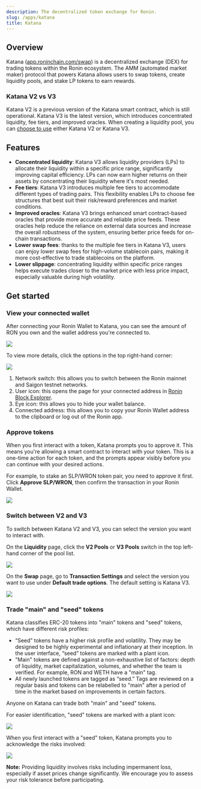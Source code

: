 ```yaml
---
description: The decentralized token exchange for Ronin.
slug: /apps/katana
title: Katana
---
```



## Overview

Katana ([app.roninchain.com/swap](https://app.roninchain.com/swap)) is a decentralized exchange (DEX) for trading tokens within the Ronin ecosystem. The AMM (automated market maker) protocol that powers Katana allows users to swap tokens, create liquidity pools, and stake LP tokens to earn rewards.

### Katana V2 vs V3

Katana V2 is a previous version of the Katana smart contract, which is still operational. Katana V3 is the latest version, which introduces concentrated liquidity, fee tiers, and improved oracles. When creating a liquidity pool, you can [choose to use](#switch-between-v2-and-v3) either Katana V2 or Katana V3.

## Features

* **Concentrated liquidity**: Katana V3 allows liquidity providers (LPs) to allocate their liquidity within a specific price range, significantly improving capital efficiency. LPs can now earn higher returns on their assets by concentrating their liquidity where it's most needed.
* **Fee tiers**: Katana V3 introduces multiple fee tiers to accommodate different types of trading pairs. This flexibility enables LPs to choose fee structures that best suit their risk/reward preferences and market conditions.
* **Improved oracles**: Katana V3 brings enhanced smart contract-based oracles that provide more accurate and reliable price feeds. These oracles help reduce the reliance on external data sources and increase the overall robustness of the system, ensuring better price feeds for on-chain transactions.
* **Lower swap fees**: thanks to the multiple fee tiers in Katana V3, users can enjoy lower swap fees for high-volume stablecoin pairs, making it more cost-effective to trade stablecoins on the platform.
* **Lower slippage**: concentrating liquidity within specific price ranges helps execute trades closer to the market price with less price impact, especially valuable during high volatility.

## Get started

### View your connected wallet

After connecting your Ronin Wallet to Katana, you can see the amount of RON you own and the wallet address you're connected to.

<img src={walletBalance} width={1000} />

To view more details, click the options in the top right-hand corner:

<img src={walletOptions} width={1000} />

1. Network switch: this allows you to switch between the Ronin mainnet and Saigon testnet networks.
2. User icon: this opens the page for your connected address in [Ronin Block Explorer](https://app.roninchain.com/).
3. Eye icon: this allows you to hide your wallet balance.
4. Connected address: this allows you to copy your Ronin Wallet address to the clipboard or log out of the Ronin app.

### Approve tokens

When you first interact with a token, Katana prompts you to approve it. This means you're allowing a smart contract to interact with your token. This is a one-time action for each token, and the prompts appear visibly before you can continue with your desired actions.

For example, to stake an SLP/WRON token pair, you need to approve it first. Click **Approve SLP/WRON**, then confirm the transaction in your Ronin Wallet.

<img src={approveTokens} width={1000} />

### Switch between V2 and V3

To switch between Katana V2 and V3, you can select the version you want to interact with.

On the **Liquidity** page, click the **V2 Pools** or **V3 Pools** switch in the top left-hand corner of the pool list.

<img src={switchPools} width={1000} />

On the **Swap** page, go to **Transaction Settings** and select the version you want to use under **Default trade options**. The default setting is Katana V3.

<img src={switchSwap} width={1000} />

### Trade "main" and "seed" tokens

Katana classifies ERC-20 tokens into "main" tokens and "seed" tokens, which have different risk profiles:

* “Seed” tokens have a higher risk profile and volatility. They may be designed to be highly experimental and inflationary at their inception. In the user interface, “seed” tokens are marked with a plant icon.
* "Main" tokens are defined against a non-exhaustive list of factors: depth of liquidity, market capitalization, volumes, and whether the team is verified. For example, RON and WETH have a "main" tag.
* All newly launched tokens are tagged as “seed.” Tags are reviewed on a regular basis and tokens can be relabelled to "main" after a period of time in the market based on improvements in certain factors.

Anyone on Katana can trade both "main" and "seed" tokens.

For easier identification, "seed" tokens are marked with a plant icon:

<img src={seedTokenPool} width={1000} />

When you first interact with a "seed" token, Katana prompts you to acknowledge the risks involved:

<img src={seedTokenWarning} width={1000} />

**Note:** Providing liquidity involves risks including impermanent loss, especially if asset prices change significantly. We encourage you to assess your risk tolerance before participating.
